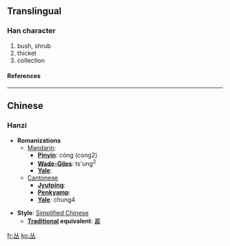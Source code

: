 {{see|叢}}<!-- may be replaced by zh-forms -->

==Translingual==
===Han character===
{{Han char|rad=一|as=04|sn=5|four=|canj=人人一 (OOM)}}
# bush, shrub
# thicket
# collection
====References====
{{Han ref|kx=0078.021|hdz=10017.030|uh=4E1B|ud=19995}}

----
==Chinese==
===Hanzi===


* '''Romanizations'''
** [[Mandarin]]:
*** '''[[Pinyin]]''': cóng (cong2)
*** '''[[Wade-Giles]]''': ts'ung<sup>2</sup>
*** '''[[Yale]]''': 
**[[Cantonese]]
***'''[[Jyutping]]''':
***'''[[Penkyamp]]''': 
***'''[[Yale]]''': chung4

* '''Style''': [[Simplified Chinese]] 
** '''[[Traditional Chinese|Traditional]] equivalent''': [[叢]]




[[fr:丛]]
[[ko:丛]]
